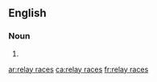 ==English==

===Noun===
{{head|en|noun plural form}}

# {{plural of|relay race|lang=en}}

[[ar:relay races]]
[[ca:relay races]]
[[fr:relay races]]